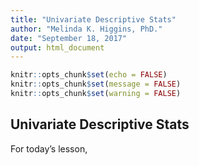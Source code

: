 ```yaml
---
title: "Univariate Descriptive Stats"
author: "Melinda K. Higgins, PhD."
date: "September 18, 2017"
output: html_document
---
```


```r
knitr::opts_chunk$set(echo = FALSE)
knitr::opts_chunk$set(message = FALSE)
knitr::opts_chunk$set(warning = FALSE)
```

## Univariate Descriptive Stats

For today's lesson, 